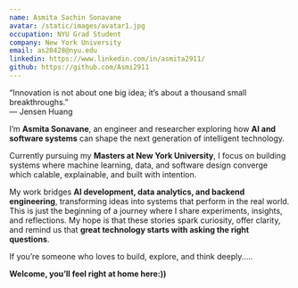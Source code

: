 ```yaml
---
name: Asmita Sachin Sonavane
avatar: /static/images/avatar1.jpg
occupation: NYU Grad Student
company: New York University
email: as20428@nyu.edu
linkedin: https://www.linkedin.com/in/asmita2911/
github: https://github.com/Asmi2911
---
```


“Innovation is not about one big idea; it’s about a thousand small breakthroughs.”  
— Jensen Huang

I’m **Asmita Sonavane**, an engineer and researcher exploring how **AI and software systems** can shape the next generation of intelligent technology.  

Currently pursuing my **Masters at New York University**, I focus on building systems where machine learning, data, and software design converge which calable, explainable, and built with intention.  

My work bridges **AI development, data analytics, and backend engineering**, transforming ideas into systems that perform in the real world. This is just the beginning of a journey where I share experiments, insights, and reflections. My hope is that these stories spark curiosity, offer clarity, and remind us that **great technology starts with asking the right questions**.

If you’re someone who loves to build, explore, and think deeply.....

**Welcome, you’ll feel right at home here:))**


